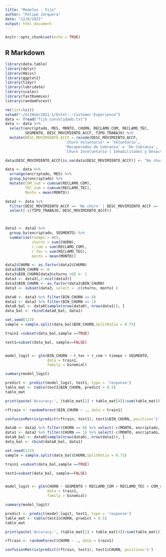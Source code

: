 ```yaml
---
title: "Modelos - Fijo"
author: "Felipe Jorquera"
date: "12/6/2021"
output: html_document
---
```


```r
knitr::opts_chunk$set(echo = TRUE)
```

## R Markdown

```r

library(data.table)
library(dplyr)
library(Hmisc)
library(ggplot2)
library(tidyr)
library(lubridate)
library(scales)
library(fastDummies)
library(randomForest)
```

```r
rm(list=ls())
setwd("~/GitHub/2021-1/Entel---Customer-Experience")
data <- fread("fijo_consolidado.txt")
data <- data %>%
  select(encriptado, MES, MONTO, CHURN, RECLAMO_COM, RECLAMO_TEC,
         SEGMENTO, DESC_MOVIMIENTO_ACCF, TIPO_TRABAJO) %>%
  mutate(DESC_MOVIMIENTO_ACCF = recode(DESC_MOVIMIENTO_ACCF,
                           'Churn Voluntario' = 'Voluntario',
                           'Recuperados de Cobranza' = 'De Cobranza',
                           'Churn Involuntario ( Inhabilitados y Desactivados por Cobranza )' = 'Involuntario'))

data$DESC_MOVIMIENTO_ACCF[is.na(data$DESC_MOVIMIENTO_ACCF)] <- "No churn"

data <- data %>%
  arrange(encriptado, MES) %>%
  group_by(encriptado) %>%
  mutate(COM_sum = cumsum(RECLAMO_COM),
         TEC_sum = cumsum(RECLAMO_TEC),
         Monto = mean(MONTO))

data2 <- data %>%
  filter(DESC_MOVIMIENTO_ACCF == 'No churn' | DESC_MOVIMIENTO_ACCF == 'Voluntario') %>%
  select(-c(TIPO_TRABAJO, DESC_MOVIMIENTO_ACCF))



data3 <- data2 %>%
  group_by(encriptado, SEGMENTO) %>%
  summarise(tiempo = n(),
            churns = sum(CHURN),
            r_com = sum(RECLAMO_COM),
            r_tec = sum(RECLAMO_TEC),
            monto = mean(MONTO))

data2$CHURN <- as.factor(data2$CHURN)
data3$BIN_CHURN <- 0
data3$BIN_CHURN[data3$churns >0] <- 1
data3 <- data3[,2:ncol(data3)]
data3$BIN_CHURN <- as.factor(data3$BIN_CHURN)
data3 <- subset(data3, select = -c(churns, monto) )
```

```r
data0 <- data3 %>% filter(BIN_CHURN == 0)
data1 <- data3 %>% filter(BIN_CHURN == 1)
data0_bal <- data0[sample(nrow(data0), nrow(data1)), ]
data_bal <- rbind(data0_bal, data1)

set.seed(123)
sample = sample.split(data_bal$BIN_CHURN,SplitRatio = 0.75)

train1 =subset(data_bal,sample ==TRUE)

test1=subset(data_bal, sample==FALSE)


model_logit <- glm(BIN_CHURN ~ r_tec + r_com + tiempo + SEGMENTO,
                   data = train1,
                   family = binomial)

summary(model_logit)

predict <- predict(model_logit, test1, type = 'response')
table_mat <- table(test1$BIN_CHURN, predict > 0.5)
table_mat

print(paste('Accuracy:', (table_mat[1] + table_mat[4])/sum(table_mat)))
```
```r
rftrain <- randomForest(BIN_CHURN ~ ., data = train1)

confusionMatrix(predict(rftrain, test1), test1$BIN_CHURN, positive='1')
```


```r
data0 <- data2 %>% filter(CHURN == 0) %>% select(-c(MONTO, encriptado, Monto))
data1 <- data2 %>% filter(CHURN == 1) %>% select(-c(MONTO, encriptado, Monto))
data0_bal <- data0[sample(nrow(data0), nrow(data1)), ]
data_bal <- rbind(data0_bal, data1)

set.seed(123)
sample = sample.split(data_bal$CHURN,SplitRatio = 0.75)

train1 =subset(data_bal,sample ==TRUE)

test1=subset(data_bal, sample==FALSE)


model_logit <- glm(CHURN ~ SEGMENTO + RECLAMO_COM + RECLAMO_TEC + COM_sum + TEC_sum,
                   data = train1,
                   family = binomial)

summary(model_logit)

predict <- predict(model_logit, test1, type = 'response')
table_mat <- table(test1$CHURN, predict > 0.5)
table_mat

print(paste('Accuracy:', (table_mat[1] + table_mat[4])/sum(table_mat)))
```

```r
rftrain <- randomForest(CHURN ~ ., data = train1)

confusionMatrix(predict(rftrain, test1), test1$CHURN, positive='1')
```